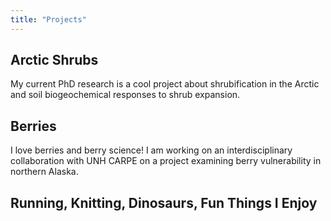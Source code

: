 ```yaml
---
title: "Projects"
---
```


## Arctic Shrubs
My current PhD research is a cool project about shrubification in the Arctic and soil biogeochemical responses to shrub expansion. 

## Berries
I love berries and berry science! I am working on an interdisciplinary collaboration with UNH CARPE on a project examining berry vulnerability in northern Alaska. 

## Running, Knitting, Dinosaurs, Fun Things I Enjoy
